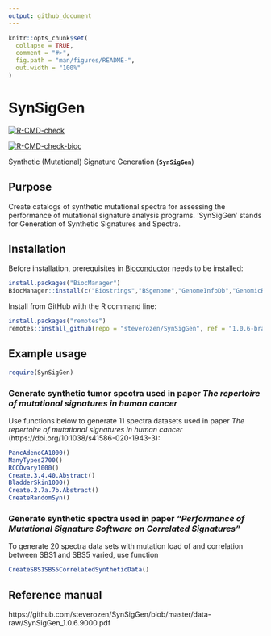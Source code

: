 ```yaml
---
output: github_document
---
```


<!-- README.md is generated from README.Rmd. Please edit that file -->

```r
knitr::opts_chunk$set(
  collapse = TRUE,
  comment = "#>",
  fig.path = "man/figures/README-",
  out.width = "100%"
)
```
# SynSigGen

<!-- badges: start -->

[![R-CMD-check](https://github.com/steverozen/SynSigGen/workflows/R-CMD-check/badge.svg?branch=master)](https://github.com/steverozen/SynSigGen/actions?query=workflow%3AR-CMD-check+branch%3Amaster)


[![R-CMD-check-bioc](https://github.com/steverozen/SynSigGen/workflows/R-CMD-check-bioc/badge.svg?branch=master)](https://github.com/steverozen/SynSigGen/actions?query=workflow%3AR-CMD-check-bioc+branch%3Amaster)


<!-- badges: end -->

Synthetic (Mutational) Signature Generation (**`SynSigGen`**)

## Purpose

Create catalogs of synthetic mutational spectra for assessing the
  performance of mutational signature analysis programs. 'SynSigGen' stands
  for Generation of Synthetic Signatures and Spectra.

## Installation

Before installation, prerequisites in 
[Bioconductor](https://www.bioconductor.org/)
needs to be installed:

```r
install.packages("BiocManager")
BiocManager::install(c("Biostrings","BSgenome","GenomeInfoDb","GenomicRanges"))
```

Install from GitHub with the R command line:

``` r
install.packages("remotes")
remotes::install_github(repo = "steverozen/SynSigGen", ref = "1.0.6-branch")
```

## Example usage

``` r
require(SynSigGen)
```

### Generate synthetic tumor spectra used in paper *The repertoire of mutational signatures in human cancer*

Use functions below to generate 11 spectra datasets used in paper
*The repertoire of mutational signatures in human cancer* 
(https://doi.org/10.1038/s41586-020-1943-3):

``` r
PancAdenoCA1000()
ManyTypes2700()
RCCOvary1000()
Create.3.4.40.Abstract()
BladderSkin1000()
Create.2.7a.7b.Abstract()
CreateRandomSyn()
```

### Generate synthetic spectra used in paper *"Performance of Mutational Signature Software on Correlated Signatures"*

To generate 20 spectra data sets with mutation load of 
and correlation between SBS1 and SBS5 varied, use function 

``` r
CreateSBS1SBS5CorrelatedSyntheticData()
```

## Reference manual
https://github.com/steverozen/SynSigGen/blob/master/data-raw/SynSigGen_1.0.6.9000.pdf

